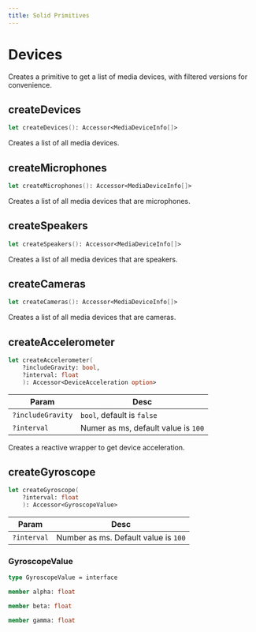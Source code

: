 ```yaml
---
title: Solid Primitives
---
```


# Devices

Creates a primitive to get a list of media devices, with filtered versions for convenience.

## createDevices

```fsharp
let createDevices(): Accessor<MediaDeviceInfo[]>
```

Creates a list of all media devices.

## createMicrophones

```fsharp
let createMicrophones(): Accessor<MediaDeviceInfo[]>
```

Creates a list of all media devices that are microphones.

## createSpeakers

```fsharp
let createSpeakers(): Accessor<MediaDeviceInfo[]>
```

Creates a list of all media devices that are speakers.

## createCameras

```fsharp
let createCameras(): Accessor<MediaDeviceInfo[]>
```

Creates a list of all media devices that are cameras.

## createAccelerometer

```fsharp
let createAccelerometer(
    ?includeGravity: bool,
    ?interval: float
    ): Accessor<DeviceAcceleration option>
```

|Param|Desc|
|---|---|
|`?includeGravity`|`bool`, default is `false`|
|`?interval`|Numer as ms, default value is `100`|

Creates a reactive wrapper to get device acceleration.

## createGyroscope

```fsharp
let createGyroscope(
    ?interval: float
    ): Accessor<GyroscopeValue>
```

|Param|Desc|
|---|---|
|`?interval`|Number as ms. Default value is `100`|

### GyroscopeValue

```fsharp
type GyroscopeValue = interface
```

```fsharp
member alpha: float
```

```fsharp
member beta: float
```

```fsharp
member gamma: float
```
